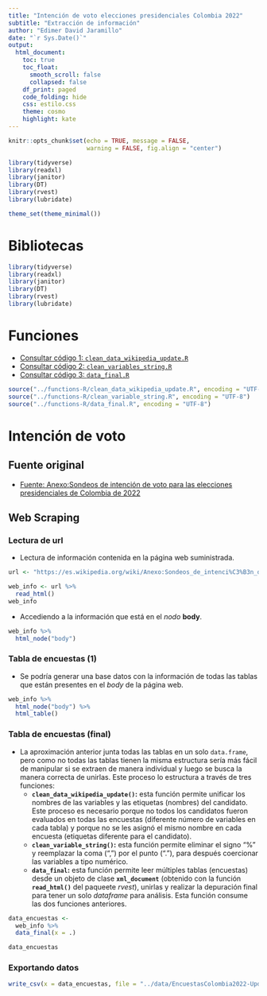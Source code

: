 ```yaml
---
title: "Intención de voto elecciones presidenciales Colombia 2022"
subtitle: "Extracción de información"
author: "Edimer David Jaramillo"
date: "`r Sys.Date()`"
output:
  html_document:
    toc: true
    toc_float:
      smooth_scroll: false
      collapsed: false
    df_print: paged
    code_folding: hide
    css: estilo.css 
    theme: cosmo
    highlight: kate
---
```


```r
knitr::opts_chunk$set(echo = TRUE, message = FALSE,
                      warning = FALSE, fig.align = "center")

library(tidyverse)
library(readxl)
library(janitor)
library(DT)
library(rvest)
library(lubridate)

theme_set(theme_minimal())
```

# Bibliotecas

```r
library(tidyverse)
library(readxl)
library(janitor)
library(DT)
library(rvest)
library(lubridate)
```

# Funciones

-   [Consultar código 1: `clean_data_wikipedia_update.R`]()
-   [Consultar código 2: `clean_variables_string.R`]()
-   [Consultar código 3: `data_final.R`]()

```r
source("../functions-R/clean_data_wikipedia_update.R", encoding = "UTF-8")
source("../functions-R/clean_variable_string.R", encoding = "UTF-8")
source("../functions-R/data_final.R", encoding = "UTF-8")
```

# Intención de voto

## Fuente original

-   [Fuente: Anexo:Sondeos de intención de voto para las elecciones presidenciales de Colombia de 2022](https://es.wikipedia.org/wiki/Anexo:Sondeos_de_intenci%C3%B3n_de_voto_para_las_elecciones_presidenciales_de_Colombia_de_2022)

## Web Scraping

### Lectura de url

-   Lectura de información contenida en la página web suministrada.

```r
url <- "https://es.wikipedia.org/wiki/Anexo:Sondeos_de_intenci%C3%B3n_de_voto_para_las_elecciones_presidenciales_de_Colombia_de_2022"

web_info <- url %>% 
  read_html()
web_info
```

-   Accediendo a la información que está en el *nodo* **body**.

```r
web_info %>% 
  html_node("body")
```

### Tabla de encuestas (1)

-   Se podría generar una base datos con la información de todas las tablas que están presentes en el *body* de la página web.

```r
web_info %>% 
  html_node("body") %>% 
  html_table()
```

### Tabla de encuestas (final)

-   La aproximación anterior junta todas las tablas en un solo `data.frame`, pero como no todas las tablas tienen la misma estructura sería más fácil de manipular si se extraen de manera individual y luego se busca la manera correcta de unirlas. Este proceso lo estructura a través de tres funciones:
    -   **`clean_data_wikipedia_update()`:** esta función permite unificar los nombres de las variables y las etiquetas (nombres) del candidato. Este proceso es necesario porque no todos los candidatos fueron evaluados en todas las encuestas (diferente número de variables en cada tabla) y porque no se les asignó el mismo nombre en cada encuesta (etiquetas diferente para el candidato).
    -   **`clean_variable_string()`:** esta función permite eliminar el signo "%" y reemplazar la coma (",") por el punto ("."), para después coercionar las variables a tipo numérico.
    -   **`data_final`:** esta función permite leer múltiples tablas (encuestas) desde un objeto de clase **`xml_document`** (obtenido con la función **`read_html()`** del paqueete *rvest*), unirlas y realizar la depuración final para tener un solo *dataframe* para análisis. Esta función consume las dos funciones anteriores.

```r
data_encuestas <-
  web_info %>%
  data_final(x = .)

data_encuestas
```

### Exportando datos

```r
write_csv(x = data_encuestas, file = "../data/EncuestasColombia2022-Update.csv")
```
